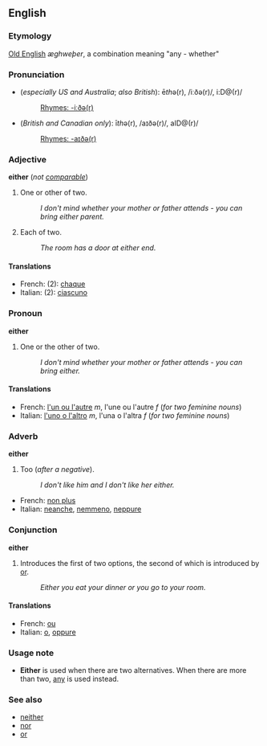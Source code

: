 ==English==
===Etymology===
[[Old English]] ''&aelig;ghwe&thorn;er'', a combination meaning "any - whether"

===Pronunciation===
*(''especially US and Australia''; ''also British''): ē<i>th</i>ə(r), /iːðə(r)/, i:D@(r)/
*:[[Rhymes:English:-iːðə(r)|Rhymes: -iːðə(r)]]
*(''British and Canadian only''): ī<i>th</i>ə(r), /aɪðə(r)/, aID@(r)/
*:[[Rhymes:English:-aɪðə(r)|Rhymes: -aɪðə(r)]]

===Adjective===
'''either''' (''not [[comparable]]'')

#One or other of two.
#:''I don't mind whether your mother or father attends - you can bring either parent.''
#Each of two.
#:''The room has a door at either end.''

====Translations====
*French: (2): [[chaque]]
*Italian: (2): [[ciascuno]]

===Pronoun===
'''either'''

#One or the other of two.
#:''I don't mind whether your mother or father attends - you can bring either.''

====Translations====
*French: [[l'un ou l'autre]] ''m'', l'une ou l'autre ''f'' (''for two feminine nouns'')
*Italian: [[l'uno o l'altro]] ''m'', l'una o l'altra ''f''  (''for two feminine nouns'')

===Adverb===
'''either'''

#Too (''after a negative'').
#:''I don't like him and I don't like her either.''

*French: [[non plus]]
*Italian: [[neanche]], [[nemmeno]], [[neppure]]

===Conjunction===
'''either'''

#Introduces the first of two options, the second of which is introduced by [[or]].
#:''Either you eat your dinner or you go to your room.''

====Translations====
*French: [[ou]]
*Italian: [[o#Italian|o]], [[oppure]]

===Usage note===
*'''Either''' is used when there are two alternatives.  When there are more than two, [[any]] is used instead.

===See also===
*[[neither]]
*[[nor]]
*[[or]]